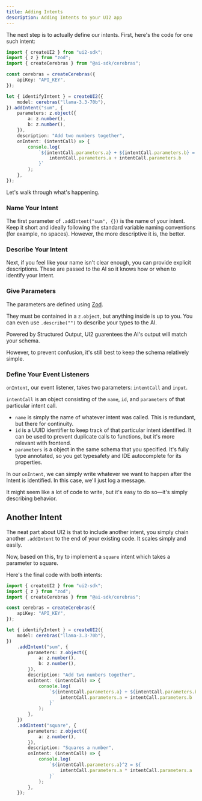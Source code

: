 ```yaml
---
title: Adding Intents
description: Adding Intents to your UI2 app
---
```



The next step is to actually define our intents. First, here's the code for one such intent:

```ts
import { createUI2 } from "ui2-sdk";
import { z } from "zod";
import { createCerebras } from "@ai-sdk/cerebras";

const cerebras = createCerebras({
	apiKey: "API_KEY",
});

let { identifyIntent } = createUI2({
	model: cerebras("llama-3.3-70b"),
}).addIntent("sum", {
	parameters: z.object({
		a: z.number(),
		b: z.number(),
	}),
	description: "Add two numbers together",
	onIntent: (intentCall) => {
		console.log(
			`${intentCall.parameters.a} + ${intentCall.parameters.b} = ${
				intentCall.parameters.a + intentCall.parameters.b
			}`
		);
	},
});
```

Let's walk through what's happening.

<Steps>
<Step>
 
### Name Your Intent

The first parameter of `.addIntent("sum", {})` is the name of your intent. Keep it short and ideally following the standard variable naming conventions (for example, no spaces). However, the more descriptive it is, the better.

</Step>
<Step>
 
### Describe Your Intent

Next, if you feel like your name isn't clear enough, you can provide explicit descriptions. These are passed to the AI so it knows how or when to identify your Intent.

</Step>
 
<Step>
 
### Give Parameters

The parameters are defined using [Zod](https://zod.dev/).

They must be contained in a `z.object`, but anything inside is up to you. You can even use `.describe("")` to describe your types to the AI.

<Callout>
	Powered by Structured Output, UI2 guarentees the AI's output will match your
	schema.
</Callout>

However, to prevent confusion, it's still best to keep the schema relatively simple.

</Step>

<Step>
 
### Define Your Event Listeners

`onIntent`, our event listener, takes two parameters: `intentCall` and `input`.

`intentCall` is an object consisting of the `name`, `id`, and `parameters` of that particular intent call.

- `name` is simply the name of whatever intent was called. This is redundant, but there for continuity.
- `id` is a UUID identifier to keep track of that particular intent identified. It can be used to prevent duplicate calls to functions, but it's more relevant with frontend.
- `parameters` is a object in the same schema that you specified. It's fully type annotated, so you get typesafety and IDE autocomplete for its properties.

In our `onIntent`, we can simply write whatever we want to happen after the Intent is identified. In this case, we'll just log a message.

</Step>
</Steps>

It might seem like a lot of code to write, but it's easy to do so—it's simply describing behavior.

## Another Intent

The neat part about UI2 is that to include another intent, you simply chain another `.addIntent` to the end of your existing code. It scales simply and easily.

Now, based on this, try to implement a `square` intent which takes a parameter to square.

Here's the final code with both intents:

```ts
import { createUI2 } from "ui2-sdk";
import { z } from "zod";
import { createCerebras } from "@ai-sdk/cerebras";

const cerebras = createCerebras({
	apiKey: "API_KEY",
});

let { identifyIntent } = createUI2({
	model: cerebras("llama-3.3-70b"),
})
	.addIntent("sum", {
		parameters: z.object({
			a: z.number(),
			b: z.number(),
		}),
		description: "Add two numbers together",
		onIntent: (intentCall) => {
			console.log(
				`${intentCall.parameters.a} + ${intentCall.parameters.b} = ${
					intentCall.parameters.a + intentCall.parameters.b
				}`
			);
		},
	})
	.addIntent("square", {
		parameters: z.object({
			a: z.number(),
		}),
		description: "Squares a number",
		onIntent: (intentCall) => {
			console.log(
				`${intentCall.parameters.a}^2 = ${
					intentCall.parameters.a * intentCall.parameters.a
				}`
			);
		},
	});
```
